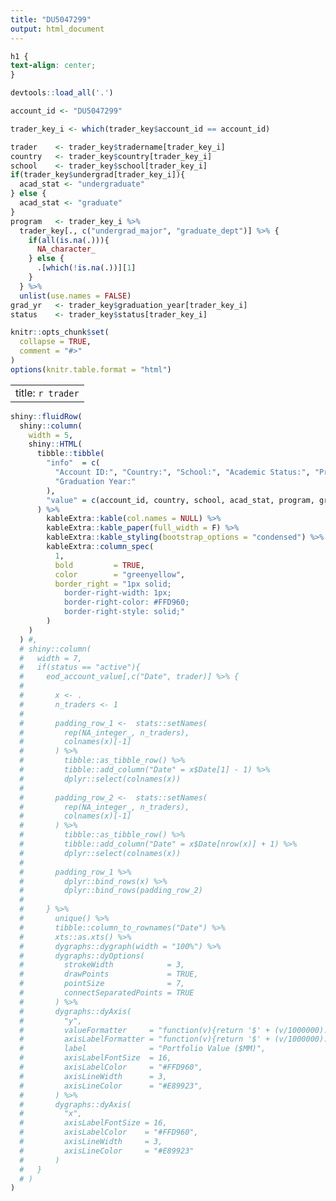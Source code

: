 ```yaml
---
title: "DU5047299"
output: html_document
---
```


```css
h1 {
text-align: center;
}
```

```r

devtools::load_all('.')

account_id <- "DU5047299"

trader_key_i <- which(trader_key$account_id == account_id) 

trader    <- trader_key$tradername[trader_key_i]
country   <- trader_key$country[trader_key_i]
school    <- trader_key$school[trader_key_i]
if(trader_key$undergrad[trader_key_i]){
  acad_stat <- "undergraduate"
} else {
  acad_stat <- "graduate"
}
program   <- trader_key_i %>%
  trader_key[., c("undergrad_major", "graduate_dept")] %>% {
    if(all(is.na(.))){
      NA_character_
    } else {
      .[which(!is.na(.))][1] 
    }
  } %>%
  unlist(use.names = FALSE)
grad_yr   <- trader_key$graduation_year[trader_key_i]
status    <- trader_key$status[trader_key_i]

knitr::opts_chunk$set(
  collapse = TRUE,
  comment = "#>"
)
options(knitr.table.format = "html") 
```

---
title: `r trader`
---

```r
shiny::fluidRow(
  shiny::column(
    width = 5,
    shiny::HTML(
      tibble::tibble(
        "info"  = c(
          "Account ID:", "Country:", "School:", "Academic Status:", "Program:", 
          "Graduation Year:"
        ),
        "value" = c(account_id, country, school, acad_stat, program, grad_yr)
      ) %>%
        kableExtra::kable(col.names = NULL) %>%
        kableExtra::kable_paper(full_width = F) %>%
        kableExtra::kable_styling(bootstrap_options = "condensed") %>%
        kableExtra::column_spec(
          1, 
          bold         = TRUE, 
          color        = "greenyellow",
          border_right = "1px solid; 
            border-right-width: 1px;
            border-right-color: #FFD960;
            border-right-style: solid;"
        )      
    )
  ) #,
  # shiny::column(
  #   width = 7,
  #   if(status == "active"){
  #     eod_account_value[,c("Date", trader)] %>% {
  #       
  #       x <- .
  #       n_traders <- 1
  #       
  #       padding_row_1 <-  stats::setNames(
  #         rep(NA_integer_, n_traders),
  #         colnames(x)[-1]
  #       ) %>%
  #         tibble::as_tibble_row() %>%
  #         tibble::add_column("Date" = x$Date[1] - 1) %>%
  #         dplyr::select(colnames(x))
  #       
  #       padding_row_2 <-  stats::setNames(
  #         rep(NA_integer_, n_traders),
  #         colnames(x)[-1]
  #       ) %>%
  #         tibble::as_tibble_row() %>%
  #         tibble::add_column("Date" = x$Date[nrow(x)] + 1) %>%
  #         dplyr::select(colnames(x))
  #       
  #       padding_row_1 %>%
  #         dplyr::bind_rows(x) %>%
  #         dplyr::bind_rows(padding_row_2)
  #       
  #     } %>%
  #       unique() %>%
  #       tibble::column_to_rownames("Date") %>%
  #       xts::as.xts() %>%
  #       dygraphs::dygraph(width = "100%") %>%
  #       dygraphs::dyOptions(
  #         strokeWidth            = 3,
  #         drawPoints             = TRUE,
  #         pointSize              = 7,
  #         connectSeparatedPoints = TRUE
  #       ) %>%
  #       dygraphs::dyAxis(
  #         "y",
  #         valueFormatter     = "function(v){return '$' + (v/1000000).toFixed(3)}",
  #         axisLabelFormatter = "function(v){return '$' + (v/1000000).toFixed(2)}",
  #         label              = "Portfolio Value ($MM)",
  #         axisLabelFontSize  = 16,
  #         axisLabelColor     = "#FFD960",
  #         axisLineWidth      = 3,
  #         axisLineColor      = "#E89923",
  #       ) %>%
  #       dygraphs::dyAxis(
  #         "x",
  #         axisLabelFontSize = 16,
  #         axisLabelColor    = "#FFD960",
  #         axisLineWidth     = 3,
  #         axisLineColor     = "#E89923"
  #       ) 
  #   }
  # )
)
```


